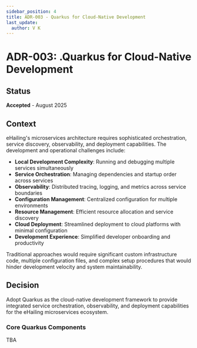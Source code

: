 ```yaml
---
sidebar_position: 4
title: ADR-003 - Quarkus for Cloud-Native Development
last_update:
  author: V K
---
```


# ADR-003: .Quarkus for Cloud-Native Development

## Status

**Accepted** - August 2025

## Context

eHailing's microservices architecture requires sophisticated orchestration, service discovery, observability, and deployment capabilities. The development and operational challenges include:

- **Local Development Complexity**: Running and debugging multiple services simultaneously
- **Service Orchestration**: Managing dependencies and startup order across services
- **Observability**: Distributed tracing, logging, and metrics across service boundaries
- **Configuration Management**: Centralized configuration for multiple environments
- **Resource Management**: Efficient resource allocation and service discovery
- **Cloud Deployment**: Streamlined deployment to cloud platforms with minimal configuration
- **Development Experience**: Simplified developer onboarding and productivity

Traditional approaches would require significant custom infrastructure code, multiple configuration files, and complex setup procedures that would hinder development velocity and system maintainability.

## Decision

Adopt Quarkus as the cloud-native development framework to provide integrated service orchestration, observability, and deployment capabilities for the eHailing microservices ecosystem.

### Core Quarkus Components

TBA
